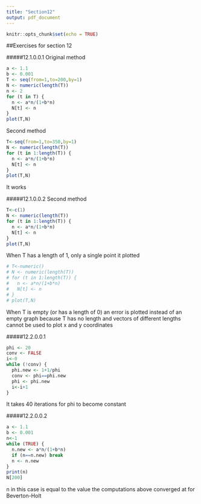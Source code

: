 ```yaml
---
title: "Section12"
output: pdf_document
---
```


```r
knitr::opts_chunk$set(echo = TRUE)
```

##Exercises for section 12

#####12.1.0.0.1
Original method
```r
a <- 1.1
b <- 0.001
T <- seq(from=1,to=200,by=1)
N <- numeric(length(T))
n <- 2
for (t in T) {
  n <- a*n/(1+b*n)
  N[t] <- n
}
plot(T,N)
```

Second method
```r
T<-seq(from=1,to=350,by=1)
N <- numeric(length(T))
for (t in 1:length(T)) {
  n <- a*n/(1+b*n)
  N[t] <- n
}
plot(T,N)
```
It works

#####12.1.0.0.2
Second method
```r
T<-c(1)
N <- numeric(length(T))
for (t in 1:length(T)) {
  n <- a*n/(1+b*n)
  N[t] <- n
}
plot(T,N)
```
When T has a length of 1, only a single point it plotted
```r
# T<-numeric()
# N <- numeric(length(T))
# for (t in 1:length(T)) {
#   n <- a*n/(1+b*n)
#   N[t] <- n
# }
# plot(T,N)
```
When T is empty (or has a length of 0) an error is plotted instead of an empty graph because T has no length and vectors of different lengths cannot be used to plot x and y coordinates

#####12.2.0.0.1
```r
phi <- 20
conv <- FALSE
i<-0
while (!conv) {
  phi.new <- 1+1/phi
  conv <- phi==phi.new
  phi <- phi.new
  i<-i+1
}
```
It takes 40 iterations for phi to become constant

#####12.2.0.0.2
```r
a <- 1.1
b <- 0.001
n<-1
while (TRUE) {
  n.new <- a*n/(1+b*n)
  if (n==n.new) break
  n <- n.new
}
print(n)
N[200]
```
n in this case is equal to the value the computations above converged at for Beverton-Holt
